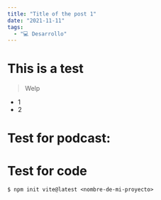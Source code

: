 ```yaml
---
title: "Title of the post 1"
date: "2021-11-11"
tags:
  - "💻 Desarrollo"
---
```


# This is a test


> Welp

- 1
- 2

# Test for podcast:

<Podcast episode="25Cy2HgrD0KFxRdnUNzs7x" />

# Test for code
```shell
$ npm init vite@latest <nombre-de-mi-proyecto>
```
